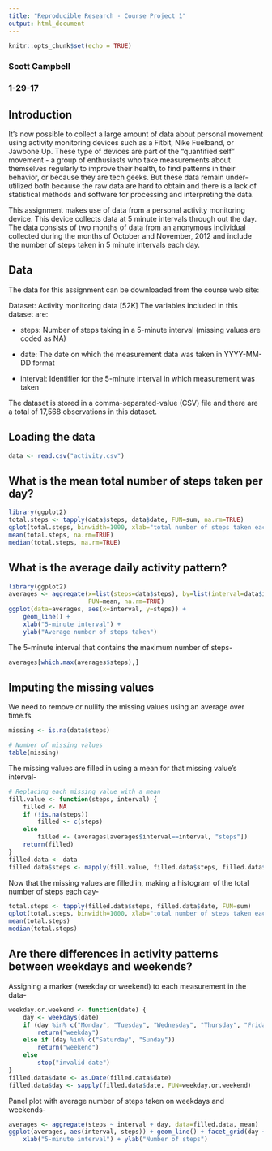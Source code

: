 ---
title: "Reproducible Research - Course Project 1"
output: html_document
---

```{r setup, include=FALSE}
knitr::opts_chunk$set(echo = TRUE)
```

### Scott Campbell
### 1-29-17

## Introduction

It's now possible to collect a large amount of data about personal movement using activity monitoring devices such as a Fitbit, Nike Fuelband, or Jawbone Up. These type of devices are part of the "quantified self" movement - a group of enthusiasts who take measurements about themselves regularly to improve their health, to find patterns in their behavior, or because they are tech geeks. But these data remain under-utilized both because the raw data are hard to obtain and there is a lack of statistical methods and software for processing and interpreting the data.

This assignment makes use of data from a personal activity monitoring device. This device collects data at 5 minute intervals through out the day. The data consists of two months of data from an anonymous individual collected during the months of October and November, 2012 and include the number of steps taken in 5 minute intervals each day.

## Data

The data for this assignment can be downloaded from the course web site:

Dataset: Activity monitoring data [52K]
The variables included in this dataset are:

- steps: Number of steps taking in a 5-minute interval (missing values are coded as NA)

- date: The date on which the measurement data was taken in YYYY-MM-DD format

- interval: Identifier for the 5-minute interval in which measurement was taken

The dataset is stored in a comma-separated-value (CSV) file and there are a total of 17,568 observations in this dataset.

## Loading the data

```{r}
data <- read.csv("activity.csv")
```

## What is the mean total number of steps taken per day?

```{r}
library(ggplot2)
total.steps <- tapply(data$steps, data$date, FUN=sum, na.rm=TRUE)
qplot(total.steps, binwidth=1000, xlab="total number of steps taken each day")
mean(total.steps, na.rm=TRUE)
median(total.steps, na.rm=TRUE)
```

## What is the average daily activity pattern?

```{r}
library(ggplot2)
averages <- aggregate(x=list(steps=data$steps), by=list(interval=data$interval),
                      FUN=mean, na.rm=TRUE)
ggplot(data=averages, aes(x=interval, y=steps)) +
    geom_line() +
    xlab("5-minute interval") +
    ylab("Average number of steps taken")
```

The 5-minute interval that contains the maximum number of steps-

```{r}
averages[which.max(averages$steps),]
```


## Imputing the missing values

We need to remove or nullify the missing values using an average over time.fs

```{r}
missing <- is.na(data$steps)

# Number of missing values
table(missing)
```

The missing values are filled in using a mean for that missing value's interval-

```{r}
# Replacing each missing value with a mean
fill.value <- function(steps, interval) {
    filled <- NA
    if (!is.na(steps))
        filled <- c(steps)
    else
        filled <- (averages[averages$interval==interval, "steps"])
    return(filled)
}
filled.data <- data
filled.data$steps <- mapply(fill.value, filled.data$steps, filled.data$interval)
```

Now that the missing values are filled in, making a histogram of the total number of steps each day-

```{r}
total.steps <- tapply(filled.data$steps, filled.data$date, FUN=sum)
qplot(total.steps, binwidth=1000, xlab="total number of steps taken each day")
mean(total.steps)
median(total.steps)
```

## Are there differences in activity patterns between weekdays and weekends?

Assigning a marker (weekday or weekend) to each measurement in the data-

```{r}

weekday.or.weekend <- function(date) {
    day <- weekdays(date)
    if (day %in% c("Monday", "Tuesday", "Wednesday", "Thursday", "Friday"))
        return("weekday")
    else if (day %in% c("Saturday", "Sunday"))
        return("weekend")
    else
        stop("invalid date")
}
filled.data$date <- as.Date(filled.data$date)
filled.data$day <- sapply(filled.data$date, FUN=weekday.or.weekend)
```

Panel plot with average number of steps taken on weekdays and weekends-

```{r}
averages <- aggregate(steps ~ interval + day, data=filled.data, mean)
ggplot(averages, aes(interval, steps)) + geom_line() + facet_grid(day ~ .) +
    xlab("5-minute interval") + ylab("Number of steps")
```

